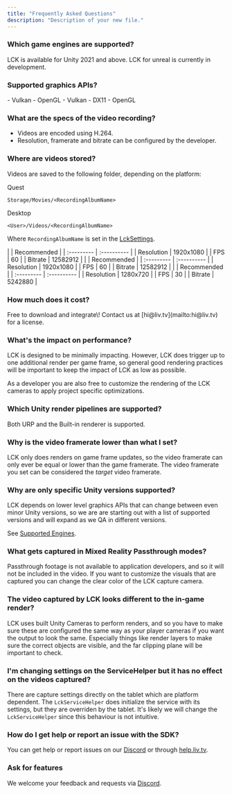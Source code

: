 ```yaml
---
title: "Frequently Asked Questions"
description: "Description of your new file."
---
```


### **Which game engines are supported?**

<Columns cols={2}>
  <Card title="Unity" icon="fa-unity" href="https://dashboard.liv.tv/dev/login?welcome=false" cta="Download Now">
    LCK is available for Unity 2021 and above.
  </Card>
  <Card title="Unreal" icon="fa-gamepad" href="https://form.typeform.com/to/fCL6vJpV" cta="Join The Waitlist">
    LCK for unreal is currently in development.
  </Card>
</Columns>

### **Supported graphics APIs?**

<Tabs>
  <Tab title="Quest">
    - Vulkan
    - OpenGL
  </Tab>
  <Tab title="PCVR">
    - Vulkan
    - DX11
    - OpenGL
  </Tab>
</Tabs>

### **What are the specs of the video recording?**

- Videos are encoded using H.264.
- Resolution, framerate and bitrate can be configured by the developer.

### **Where are videos stored?**

<Expandable title="Content">
  Videos are saved to the following folder, depending on the platform:

  Quest

  ```
  Storage/Movies/<RecordingAlbumName>
  ```

  Desktop

  ```
  <User>/Videos/<RecordingAlbumName>
  ```

  Where `RecordingAlbumName` is set in the [LckSettings](https://lck-docs.liv-latveria.com/references/project_settings).

  <Accordion title="Recommended Settings">
    <Tabs>
      <Tab title="PCVR">
        |            | Recommended |
        | :--------- | :---------- |
        | Resolution | 1920x1080   |
        | FPS        | 60          |
        | Bitrate    | 12582912    |
      </Tab>
      <Tab title="Quest 3">
        |            | Recommended |
        | :--------- | :---------- |
        | Resolution | 1920x1080   |
        | FPS        | 60          |
        | Bitrate    | 12582912    |
      </Tab>
      <Tab title="Quest 2">
        |            | Recommended |
        | :--------- | :---------- |
        | Resolution | 1280x720    |
        | FPS        | 30          |
        | Bitrate    | 5242880     |
      </Tab>
    </Tabs>
  </Accordion>
</Expandable>

### **How much does it cost?**

<Columns cols={2}>
  <Card title="Game Developers" cta="Download Now">
    Free to download and integrate\!
  </Card>
  <Card title="Unreal" href="https://form.typeform.com/to/fCL6vJpV" cta="Join The Waitlist">
    Contact us at [hi@liv.tv](mailto:hi@liv.tv) for a license.
  </Card>
</Columns>

### **What's the impact on performance?**

LCK is designed to be minimally impacting. However, LCK does trigger up to one additional render per game frame, so general good rendering practices will be important to keep the impact of LCK as low as possible.

As a developer you are also free to customize the rendering of the LCK cameras to apply project specific optimizations.

### **Which Unity render pipelines are supported?**

Both URP and the Built-in renderer is supported.

### **Why is the video framerate lower than what I set?**

LCK only does renders on game frame updates, so the video framerate can only ever be equal or lower than the game framerate. The video framerate you set can be considered the _target_ video framerate.

### **Why are only specific Unity versions supported?**

LCK depends on lower level graphics APIs that can change between even minor Unity versions, so we are are starting out with a list of supported versions and will expand as we QA in different versions.

See [Supported Engines](https://lck-docs.liv-latveria.com/01-quick_start/03-installation.md#supported-engines).

### **What gets captured in Mixed Reality Passthrough modes?**

Passthrough footage is not available to application developers, and so it will not be included in the video. If you want to customize the visuals that are captured you can change the clear color of the LCK capture camera.

### **The video captured by LCK looks different to the in-game render?**

LCK uses built Unity Cameras to perform renders, and so you have to make sure these are configured the same way as your player cameras if you want the output to look the same. Especially things like render layers to make sure the correct objects are visible, and the far clipping plane will be important to check.

### **I'm changing settings on the ServiceHelper but it has no effect on the videos captured?**

There are capture settings directly on the tablet which are platform dependent. The `LckServiceHelper` does initialize the service with its settings, but they are overriden by the tablet. It's likely we will change the `LckServiceHelper` since this behaviour is not intuitive.

### **How do I get help or report an issue with the SDK?**

You can get help or report issues on our [Discord](http://discord.gg/liv) or through [help.liv.tv](http://help.liv.tv).

### **Ask for features**

We welcome your feedback and requests via [Discord](http://discord.gg/liv).